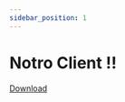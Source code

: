 ```yaml
---
sidebar_position: 1
---
```


# Notro Client !!

[Download](https://firebasestorage.googleapis.com/v0/b/frendacute.appspot.com/o/NotroClient.zip?alt=media&token=872c5b6b-6f6b-45b6-b01b-961755a01780)